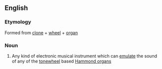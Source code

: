 ==English==
{{wikipedia}}

===Etymology===
Formed from [[clone]] + [[wheel]] + [[organ]]

===Noun===
{{en-noun}}

# {{context|musical instruments|lang=en}} Any kind of electronic musical instrument which can [[emulate]] the sound of any of the [[tonewheel]] based [[Hammond organ]]s